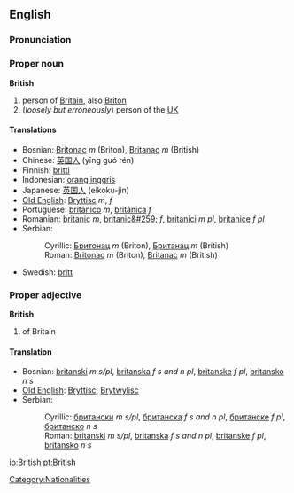 ==English==

===Pronunciation===
{{IPA|/ˈbɹɪʔɪʃ/ ([[:w:Received Pronunciation|RP]]), /ˈbɹɪɾɪʃ/ ([[:w:General American|GA]])}}
{{audio|en-us-british.ogg|Audio (US)}}

===Proper noun===
'''British'''
# person of [[Britain]], also [[Briton]]
#(''loosely but erroneously'') person of the [[UK]]

====Translations====
*Bosnian: [[Britonac]] ''m'' (Briton), [[Britanac]] ''m'' (British)
*Chinese: [[英国人]] (yīng guó rén)
*Finnish: [[britti]]
*Indonesian: [[orang inggris]]
*Japanese: [[英国人]] (eikoku-jin)
*[[Old English]]: [[Bryttisc]] ''m'', ''f''
*Portuguese: [[britânico]] ''m'', [[britânica]] ''f''
*Romanian: [[britanic]] ''m'', [[britanic&#259;]] ''f'', [[britanici]] ''m pl'', [[britanice]] ''f pl''
*Serbian:
*:Cyrillic: [[Бритонац]] ''m'' (Briton), [[Британац]] ''m'' (British)
*:Roman: [[Britonac]] ''m'' (Briton), [[Britanac]] ''m'' (British)
*Swedish: [[britt]]

===Proper adjective===
'''British'''
# of Britain

====Translation====
*Bosnian: [[britanski]] ''m s/pl'', [[britanska]] ''f s and n pl'', [[britanske]] ''f pl'', [[britansko]] ''n s''
*[[Old English]]: [[Bryttisc]], [[Brytwylisc]]
*Serbian:
*:Cyrillic: [[британски]] ''m s/pl'', [[британска]] ''f s and n pl'', [[британске]] ''f pl'', [[британско]] ''n s''
*:Roman: [[britanski]] ''m s/pl'', [[britanska]] ''f s and n pl'', [[britanske]] ''f pl'', [[britansko]] ''n s''

[[Category:Nationalities]]

[[io:British]]
[[pt:British]]